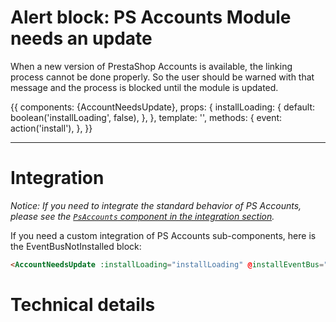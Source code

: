 

<Meta title="Sub-Components|Alerts/Alert ps accounts needs an update" component={AccountNeedsUpdate} />

# Alert block: PS Accounts Module needs an update

When a new version of PrestaShop Accounts is available, the
linking process cannot be done properly. So the user should be warned with that message
and the process is blocked until the module is updated.

<Story name='Not Updated' height='220px'>
  {{
    components: {AccountNeedsUpdate},
     props: {
          installLoading: {
            default: boolean('installLoading', false),
          },
        },
    template: '<AccountNeedsUpdate :installLoading="installLoading" @updateAccounts="event" />',
     methods: {
          event: action('install'),
     },
  }}
</Story>

---
# Integration

_Notice: If you need to integrate the standard behavior of PS Accounts, please see the
[`PsAccounts` component in the integration section](?path=/docs/integration-psaccounts-panel--connected)._

If you need a custom integration of PS Accounts sub-components, here is the EventBusNotInstalled block:

```html
<AccountNeedsUpdate :installLoading="installLoading" @installEventBus="installEventBus" />
```

# Technical details

<Description of={AccountNeedsUpdate} />
<Props of={AccountNeedsUpdate} />
